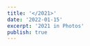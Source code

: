 ```yaml
---
title: '</2021>'
date: '2022-01-15'
excerpt: '2021 in Photos'
publish: true
---
```




<section class="blog-section">

<div class="blog-full">
  <ZoomImage
    src={pics.bikeSelf}
    zoomSrc={pics.bikeSelfZoom}
  />

  <ZoomImage
    src={pics.doorFlowers}
    zoomSrc={pics.doorFlowersZoom}
  />

  <ZoomImage
    src={pics.blueSun}
    zoomSrc={pics.blueSunZoom}
  />

  <ZoomImage
    src={pics.leafy}
    zoomSrc={pics.leafyZoom}
  />

  <ZoomImage
    src={pics.texasSunset}
    zoomSrc={pics.texasSunsetZoom}
  />

  <ZoomImage
    src={pics.bikeCamp}
    zoomSrc={pics.bikeCampZoom}
  />

  <ZoomImage
    src={pics.davidLamp}
    zoomSrc={pics.davidLampZoom}
  />

  <ZoomImage
    src={pics.jamesLamp}
    zoomSrc={pics.jamesLampZoom}
  />

  <ZoomImage
    src={pics.canyonRiverview}
    zoomSrc={pics.canyonRiverviewZoom}
  />

  <ZoomImage
    src={pics.canyonSunrise}
    zoomSrc={pics.canyonSunriseZoom}
  />

  <ZoomImage
    src={pics.parentsSelfie}
    zoomSrc={pics.parentsSelfieZoom}
  />

  <ZoomImage
    src={pics.hollywood}
    zoomSrc={pics.hollywoodZoom}
  />

  <ZoomImage
    src={pics.hollyCam}
    zoomSrc={pics.hollyCamZoom}
  />

  <ZoomImage
    src={pics.hudson}
    zoomSrc={pics.hudsonZoom}
  />

  <ZoomImage
    src={pics.candleSteps}
    zoomSrc={pics.candleStepsZoom}
  />
</div>

</section>